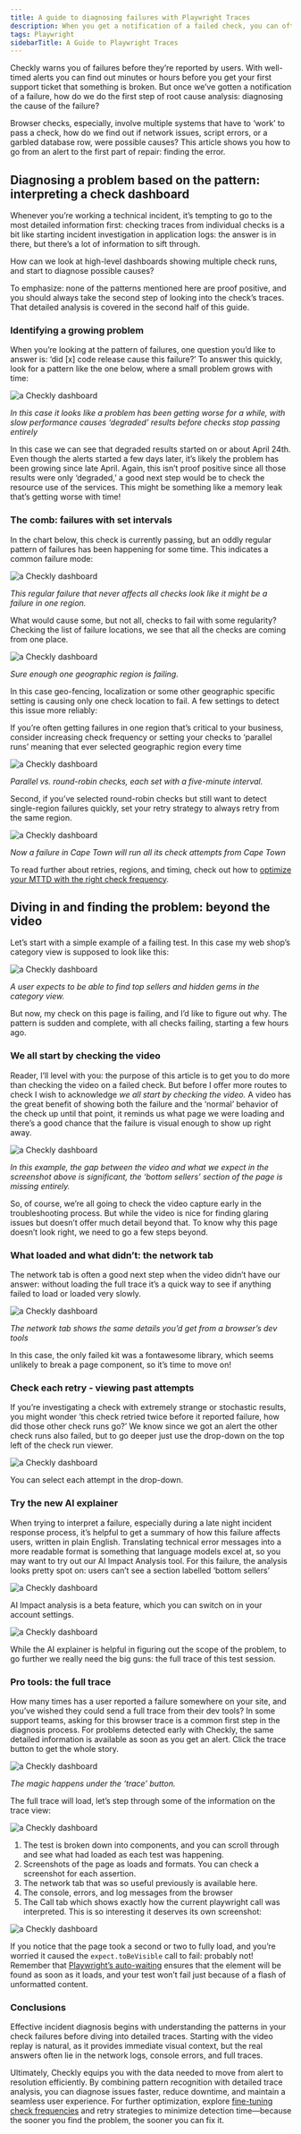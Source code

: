 ```yaml
---
title: A guide to diagnosing failures with Playwright Traces
description: When you get a notification of a failed check, you can often determine the cause right in the Checkly dashboard. This guide covers some the most common failure modes and where to find answers.
tags: Playwright
sidebarTitle: A Guide to Playwright Traces
---
```


Checkly warns you of failures before they’re reported by users. With well-timed alerts you can find out minutes or hours before you get your first support ticket that something is broken. But once we’ve gotten a notification of a failure, how do we do the first step of root cause analysis: diagnosing the cause of the failure?

Browser checks, especially, involve multiple systems that have to ‘work’ to pass a check, how do we find out if network issues, script errors, or a garbled database row, were possible causes? This article shows you how to go from an alert to the first part of repair: finding the error.

## Diagnosing a problem based on the pattern: interpreting a check dashboard

Whenever you’re working a technical incident, it’s tempting to go to the most detailed information first: checking traces from individual checks is a bit like starting incident investigation in application logs: the answer is in there, but there’s a lot of information to sift through.

How can we look at high-level dashboards showing multiple check runs, and start to diagnose possible causes?

To emphasize: none of the patterns mentioned here are proof positive, and you should always take the second step of looking into the check’s traces. That detailed analysis is covered in the second half of this guide.

### Identifying a growing problem

When you’re looking at the pattern of failures, one question you’d like to answer is: ‘did [x] code release cause this failure?’ To answer this quickly, look for a pattern like the one below, where a small problem grows with time:

![a Checkly dashboard](/images/guides/images/reading-traces-01.png)


*In this case it looks like a problem has been getting worse for a while, with slow performance causes ‘degraded’ results before checks stop passing entirely*

In this case we can see that degraded results started on or about April 24th. Even though the alerts started a few days later, it’s likely the problem has been growing since late April. Again, this isn’t proof positive since all those results were only ‘degraded,’ a good next step would be to check the resource use of the services. This might be something like a memory leak that’s getting worse with time!

### The comb: failures with set intervals

In the chart below, this check is currently passing, but an oddly regular pattern of failures has been happening for some time. This indicates a common failure mode:


![a Checkly dashboard](/images/guides/images/reading-traces-02.png)

*This regular failure that never affects all checks look like it might be a failure in one region.*

What would cause some, but not all, checks to fail with some regularity? Checking the list of failure locations, we see that all the checks are coming from one place.


![a Checkly dashboard](/images/guides/images/reading-traces-03.png)

*Sure enough one geographic region is failing.*

In this case geo-fencing, localization or some other geographic specific setting is causing only one check location to fail. A few settings to detect this issue more reliably:

If you’re often getting failures in one region that’s critical to your business, consider increasing check frequency or setting your checks to ‘parallel runs’ meaning that ever selected geographic region every time 


![a Checkly dashboard](/images/guides/images/reading-traces-04.png)

*Parallel vs. round-robin checks, each set with a five-minute interval.*

Second, if you’ve selected round-robin checks but still want to detect single-region failures quickly, set your retry strategy to always retry from the same region.


![a Checkly dashboard](/images/guides/images/reading-traces-05.png)

*Now a failure in Cape Town will run all its check attempts from Cape Town*

To read further about retries, regions, and timing, check out how to [optimize your MTTD with the right check frequency](https://www.checklyhq.com/blog/check-frequency/).

## Diving in and finding the problem: beyond the video

Let’s start with a simple example of a failing test. In this case my web shop’s category view is supposed to look like this:


![a Checkly dashboard](/images/guides/images/reading-traces-06.png)

*A user expects to be able to find top sellers and hidden gems in the category view.*

But now, my check on this page is failing, and I’d like to figure out why. The pattern is sudden and complete, with all checks failing, starting a few hours ago.

### We all start by checking the video

Reader, I’ll level with you: the purpose of this article is to get you to do more than checking the video on a failed check. But before I offer more routes to check I wish to acknowledge *we all start by checking the video.* A video has the great benefit of showing both the failure and the ‘normal’ behavior of the check up until that point, it reminds us what page we were loading and there’s a good chance that the failure is visual enough to show up right away. 


![a Checkly dashboard](/images/guides/images/reading-traces-07.png)

*In this example, the gap between the video and what we expect in the screenshot above is significant, the ‘bottom sellers’ section of the page is missing entirely.*

So, of course, we’re all going to check the video capture early in the troubleshooting process. But while the video is nice for finding glaring issues but doesn’t offer much detail beyond that. To know why this page doesn’t look right, we need to go a few steps beyond.

### What loaded and what didn’t: the network tab

The network tab is often a good next step when the video didn’t have our answer: without loading the full trace it’s a quick way to see if anything failed to load or loaded very slowly.


![a Checkly dashboard](/images/guides/images/reading-traces-08.png)

*The network tab shows the same details you’d get from a browser’s dev tools*

In this case, the only failed kit was a fontawesome library, which seems unlikely to break a page component, so it’s time to move on!

### Check each retry - viewing past attempts

If you’re investigating a check with extremely strange or stochastic results, you might wonder ‘this check retried twice before it reported failure, how did those other check runs go?’ We know since we got an alert the other check runs also failed, but to go deeper just use the drop-down on the top left of the check run viewer.


![a Checkly dashboard](/images/guides/images/reading-traces-09.png)

You can select each attempt in the drop-down.

### Try the new AI explainer

When trying to interpret a failure, especially during a late night incident response process, it’s helpful to get a summary of how this failure affects users, written in plain English. Translating technical error messages into a more readable format is something that language models excel at, so you may want to try out our AI Impact Analysis tool. For this failure, the analysis looks pretty spot on: users can’t see a section labelled ‘bottom sellers’


![a Checkly dashboard](/images/guides/images/reading-traces-09a.png)

AI Impact analysis is a beta feature, which you can switch on in your account settings.


![a Checkly dashboard](/images/guides/images/reading-traces-10.png)

While the AI explainer is helpful in figuring out the scope of the problem, to go further we really need the big guns: the full trace of this test session.

### Pro tools: the full trace

How many times has a user reported a failure somewhere on your site, and you’ve wished they could send a full trace from their dev tools? In some support teams, asking for this browser trace is a common first step in the diagnosis process. For problems detected early with Checkly, the same detailed information is available as soon as you get an alert. Click the trace button to get the whole story.


![a Checkly dashboard](/images/guides/images/reading-traces-11.png)

*The magic happens under the ‘trace’ button.*

The full trace will load, let’s step through some of the information on the trace view:

![a Checkly dashboard](/images/guides/images/reading-traces-12.png)

1. The test is broken down into components, and you can scroll through and see what had loaded as each test was happening.
2. Screenshots of the page as loads and formats. You can check a screenshot for each assertion.
3. The network tab that was so useful previously is available here.
4. The console, errors, and log messages from the browser
5. The Call tab which shows exactly how the current playwright call was interpreted. This is so interesting it deserves its own screenshot:

![a Checkly dashboard](/images/guides/images/reading-traces-13.png)

If you notice that the page took a second or two to fully load, and you’re worried it caused the `expect.toBeVisible` call to fail: probably not! Remember that [Playwright’s auto-waiting](https://www.checklyhq.com/learn/playwright/waits-and-timeouts/) ensures that the element will be found as soon as it loads, and your test won’t fail just because of a flash of unformatted content.

### **Conclusions**

Effective incident diagnosis begins with understanding the patterns in your check failures before diving into detailed traces. Starting with the video replay is natural, as it provides immediate visual context, but the real answers often lie in the network logs, console errors, and full traces. 

Ultimately, Checkly equips you with the data needed to move from alert to resolution efficiently. By combining pattern recognition with detailed trace analysis, you can diagnose issues faster, reduce downtime, and maintain a seamless user experience. For further optimization, explore [fine-tuning check frequencies](https://www.checklyhq.com/blog/check-frequency/) and retry strategies to minimize detection time—because the sooner you find the problem, the sooner you can fix it.